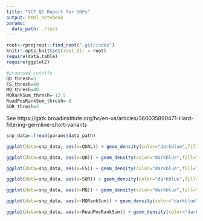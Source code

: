 ```yaml
---
title: "VCF QC Report for SNPs"
output: html_notebook
params:
  data_path: ./test
---
```


```r
root<-rprojroot::find_root(".git/index")
knitr::opts_knit$set(root.dir = root)
require(data.table)
require(ggplot2)
```

```r
#proposed cutoffs
QD_thresh=5
FS_thresh=60
MQ_thresh=40
MQRankSum_thresh=-12.5
ReadPosRankSum_thresh=-8
SOR_thresh=3
```

See https://gatk.broadinstitute.org/hc/en-us/articles/360035890471-Hard-filtering-germline-short-variants

```r
snp_data<-fread(params$data_path)
```

```r
ggplot(data=snp_data, aes(x=QUAL)) + geom_density(color="darkblue",fill="lightblue") + xlim(0,5000)
```


```r
ggplot(data=snp_data, aes(x=QD)) + geom_density(color="darkblue",fill="lightblue") + geom_vline(xintercept = QD_thresh, linetype="dotted", color = "red", size=1.5)
```

```r
ggplot(data=snp_data, aes(x=FS)) + geom_density(color="darkblue",fill="lightblue") + geom_vline(xintercept = FS_thresh, linetype="dotted", color = "red", size=1.5)+xlim(0,100) + scale_x_continuous(trans='log10')
```

```r
ggplot(data=snp_data, aes(x=SOR)) + geom_density(color="darkblue",fill="lightblue") + geom_vline(xintercept = SOR_thresh, linetype="dotted", color = "red", size=1.5)
```

```r
ggplot(data=snp_data, aes(x=MQ)) + geom_density(color="darkblue",fill="lightblue") + geom_vline(xintercept = MQ_thresh, linetype="dotted", color = "red", size=1.5)+xlim(0,70)
```


```r
ggplot(data=snp_data, aes(x=MQRankSum)) + geom_density(color="darkblue",fill="lightblue") + geom_vline(xintercept = MQRankSum_thresh, linetype="dotted", color = "red", size=1.5) + xlim(-15,15)
```

```r
ggplot(data=snp_data, aes(x=ReadPosRankSum)) + geom_density(color="darkblue",fill="lightblue") + geom_vline(xintercept = ReadPosRankSum_thresh, linetype="dotted", color = "red", size=1.5)+xlim(-8,8)
```
